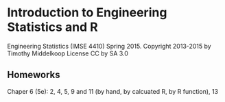 # Introduction to Engineering Statistics and R 
Engineering Statistics (IMSE 4410) Spring 2015. 
Copyright 2013-2015 by Timothy Middelkoop License CC by SA 3.0

## Homeworks
Chaper 6 (5e): 2, 4, 5, 9 and 11 (by hand, by calcuated R, by R function), 13

